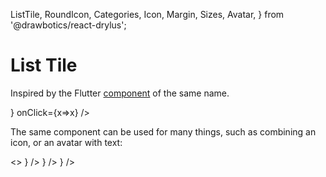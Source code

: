   ListTile,
  RoundIcon,
  Categories,
  Icon,
  Margin,
  Sizes,
  Avatar,
} from '@drawbotics/react-drylus';



# List Tile
Inspired by the Flutter [component](https://api.flutter.dev/flutter/material/ListTile-class.html) of the same name.


<Playground component={ListTile}>
  <ListTile
    title="Hello"
    subtitle="Im the subtitle"
    leading={<RoundIcon name="check" size={50} />}
    onClick={x=>x} />
</Playground>


The same component can be used for many things, such as combining an icon, or an avatar with text:

<Playground>
  <>
    <Margin size={{ bottom: Sizes.EXTRA_SMALL }}>
      <ListTile title="Destructive action" leading={<Icon name="x" category={Categories.DANGER} />} />
    </Margin>
    <Margin size={{ bottom: Sizes.EXTRA_LARGE }}>
      <ListTile title="Success action" leading={<Icon name="check" category={Categories.SUCCESS} />} />
    </Margin>
    <ListTile title="Mr Man Boy" leading={<Avatar text="mb" category={Categories.SUCCESS} />} />
  </>
</Playground>
